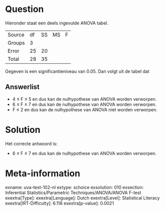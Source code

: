 Question
========

Hieronder staat een deels ingevulde ANOVA tabel.

  -------- ---- ---- ---- ---
  Source   df   SS   MS   F
  Groups   3              
  Error    25   20        
  Total    28   35        
  -------- ---- ---- ---- ---

Gegeven is een significantieniveau van 0.05. Dan volgt uit de tabel dat

Answerlist
----------

* 4 ≤ F ≤ 5 en dus kan de nulhypothese van ANOVA worden verworpen.
* 6 ≤ F ≤ 7 en dus kan de nulhypothese van ANOVA worden verworpen.
* F ≤ 2 en dus kan de nulhypothese van ANOVA niet worden verworpen.

Solution
========

Het correcte antwoord is: 

* 6 ≤ F ≤ 7 en dus kan de nulhypothese van ANOVA worden verworpen.

Meta-information
================
exname: uva-test-102-nl
extype: schoice
exsolution: 010
exsection: Inferential Statistics/Parametric Techniques/ANOVA/ANOVA F-test
exextra[Type]: 
exextra[Language]: Dutch
exextra[Level]: Statistical Literacy
exextra[IRT-Difficulty]: 6.118
exextra[p-value]: 0.0021
